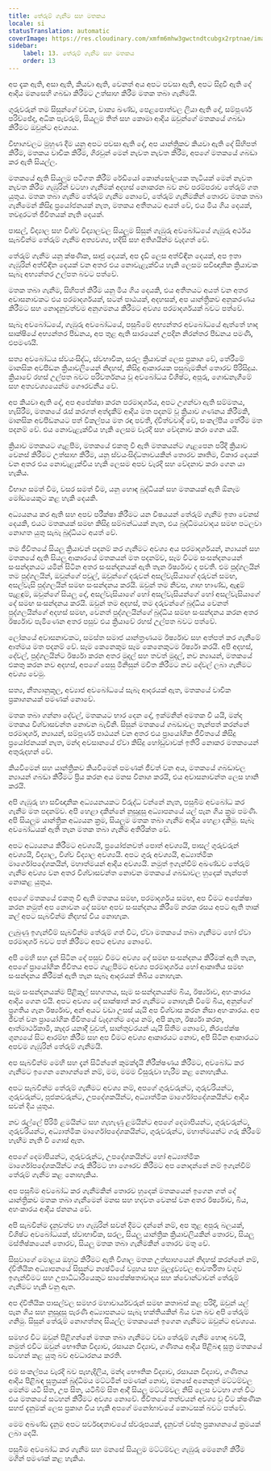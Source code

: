 ```yaml
---
title: තේරුම් ගැනීම සහ මතකය
locale: si
statusTranslation: automatic
coverImage: https://res.cloudinary.com/xmfm6mhw3gwctndtcubgx2rptnae/image/upload/v1740337243/small_cover_educacion_fundamental_a051170f1c.webp
sidebar:
    label: 13. තේරුම් ගැනීම සහ මතකය
    order: 13
---
```

අප දැක ඇති, අසා ඇති, කියවා ඇති, වෙනත් අය අපට පවසා ඇති, අපට සිදුවී ඇති දේ ආදිය මනසෙහි ගබඩා කිරීමට උත්සාහ කිරීම මතක තබා ගැනීමයි.

ගුරුවරුන් තම සිසුන්ගේ වචන, වාක්‍ය ඛණ්ඩ, පෙළපොත්වල ලියා ඇති දේ, සම්පූර්ණ පරිච්ඡේද, අධික පැවරුම්, සියලුම තිත් සහ කොමා ආදිය ඔවුන්ගේ මතකයේ ගබඩා කිරීමට ඔවුන්ට අවශ්‍යය.

විභාගවලට මුහුණ දීම යනු අපට පවසා ඇති දේ, අප යාන්ත්‍රිකව කියවා ඇති දේ සිහිපත් කිරීම, මතකය වාචික කිරීම, ගිරවුන් මෙන් නැවත නැවත කිරීම, අපගේ මතකයේ ගබඩා කර ඇති සියල්ල.

මතකයේ ඇති සියලුම පටිගත කිරීම් රේඩියෝ කොන්සෝලයක තැටියක් මෙන් නැවත නැවත කිරීම ගැඹුරින් වටහා ගැනීමක් අදහස් නොකරන බව නව පරම්පරාව තේරුම් ගත යුතුය. මතක තබා ගැනීම තේරුම් ගැනීම නොවේ, තේරුම් ගැනීමකින් තොරව මතක තබා ගැනීමෙන් කිසිදු ප්‍රයෝජනයක් නැත, මතකය අතීතයට අයත් වේ, එය මිය ගිය දෙයක්, තවදුරටත් ජීවිතයක් නැති දෙයක්.

පාසල්, විද්‍යාල සහ විශ්ව විද්‍යාලවල සියලුම සිසුන් ගැඹුරු අවබෝධයේ ගැඹුරු අර්ථය සැබවින්ම තේරුම් ගැනීම අත්‍යවශ්‍ය, හදිසි සහ අතිශයින්ම වැදගත් වේ.

තේරුම් ගැනීම යනු ක්ෂණික, සෘජු දෙයක්, අප දැඩි ලෙස අත්විඳින දෙයක්, අප ඉතා ගැඹුරින් අත්විඳින දෙයක් වන අතර එය නොවැළැක්විය හැකි ලෙසම සවිඥානික ක්‍රියාවක සැබෑ අභ්‍යන්තර උල්පත බවට පත්වේ.

මතක තබා ගැනීම, සිහිපත් කිරීම යනු මිය ගිය දෙයකි, එය අතීතයට අයත් වන අතර අවාසනාවකට එය පරමාදර්ශයක්, සටන් පාඨයක්, අදහසක්, අප යාන්ත්‍රිකව අනුකරණය කිරීමට සහ නොදැනුවත්වම අනුගමනය කිරීමට අවශ්‍ය පරමාදර්ශයක් බවට පත්වේ.

සැබෑ අවබෝධයේ, ගැඹුරු අවබෝධයේ, පසුබිමේ අභ්‍යන්තර අවබෝධයේ ඇත්තේ හෘද සාක්ෂියේ අභ්‍යන්තර පීඩනය, අප තුළ ඇති සාරයෙන් උපදින නිරන්තර පීඩනය පමණි, එපමණයි.

සත්‍ය අවබෝධය ස්වයංසිද්ධ, ස්වභාවික, සරල ක්‍රියාවක් ලෙස ප්‍රකාශ වේ, තේරීමේ මානසික අවපීඩන ක්‍රියාවලියෙන් නිදහස්, කිසිදු ආකාරයක පසුබෑමකින් තොරව පිරිසිදුය. ක්‍රියාවේ රහස් උල්පත බවට පරිවර්තනය වූ අවබෝධය විශිෂ්ට, අපූරු, ගොඩනැගීමේ සහ අත්‍යවශ්‍යයෙන්ම ගෞරවනීය වේ.

අප කියවා ඇති දේ, අප අපේක්ෂා කරන පරමාදර්ශය, අපට උගන්වා ඇති සම්මතය, හැසිරීම, මතකයේ රැස් කරගත් අත්දැකීම් ආදිය මත පදනම් වූ ක්‍රියාව ගණනය කිරීමකි, මානසික අවපීඩනයට පත් විකල්පය මත රඳා පවතී, ද්විත්වවාදී වේ, සංකල්පීය තේරීම මත පදනම් වේ. එය නොවැළැක්විය හැකි ලෙසම වැරදි සහ වේදනාව කරා ගෙන යයි.

ක්‍රියාව මතකයට ගැළපීම, මතකයේ එකතු වී ඇති මතකයන්ට ගැළපෙන පරිදි ක්‍රියාව වෙනස් කිරීමට උත්සාහ කිරීම, යනු ස්වයංසිද්ධතාවයකින් තොරව කෘතිම, විකාර දෙයක් වන අතර එය නොවැළැක්විය හැකි ලෙසම අපව වැරදි සහ වේදනාව කරා ගෙන යා හැකිය.

විභාග සමත් වීම, වසර සමත් වීම, යනු හොඳ බුද්ධියක් සහ මතකයක් ඇති ඕනෑම මෝඩයෙකුට කළ හැකි දෙයකි.

අධ්‍යයනය කර ඇති සහ අපව පරීක්ෂා කිරීමට යන විෂයයන් තේරුම් ගැනීම ඉතා වෙනස් දෙයකි, එයට මතකයක් සමඟ කිසිදු සම්බන්ධයක් නැත, එය බුද්ධිමයවාදය සමඟ පටලවා නොගත යුතු සැබෑ බුද්ධියට අයත් වේ.

තම ජීවිතයේ සියලු ක්‍රියාවන් පදනම් කර ගැනීමට අවශ්‍ය අය පරමාදර්ශයන්, න්‍යායන් සහ මතකයේ ඇති සියලු ආකාරයේ මතකයන් මත පදනම්ව, සෑම විටම සංසන්දනයෙන් සංසන්දනයට යමින් සිටින අතර සංසන්දනයක් ඇති තැන ඊර්ෂ්‍යාව ද පවතී. එම පුද්ගලයින් තම පුද්ගලයින්, ඔවුන්ගේ පවුල්, ඔවුන්ගේ දරුවන් අසල්වැසියාගේ දරුවන් සමඟ, අසල්වැසි පුද්ගලයින් සමඟ සංසන්දනය කරයි. ඔවුන් තම නිවස, ගෘහ භාණ්ඩ, ඇඳුම් පැළඳුම්, ඔවුන්ගේ සියලු දේ, අසල්වැසියාගේ හෝ අසල්වැසියන්ගේ හෝ අසල්වැසියාගේ දේ සමඟ සංසන්දනය කරයි. ඔවුන් තම අදහස්, තම දරුවන්ගේ බුද්ධිය වෙනත් පුද්ගලයින්ගේ අදහස් සමඟ, වෙනත් පුද්ගලයින්ගේ බුද්ධිය සමඟ සංසන්දනය කරන අතර ඊර්ෂ්‍යාව පැමිණෙන අතර පසුව එය ක්‍රියාවේ රහස් උල්පත බවට පත්වේ.

ලෝකයේ අවාසනාවකට, සමස්ත සමාජ යාන්ත්‍රණයම ඊර්ෂ්‍යාව සහ අත්පත් කර ගැනීමේ ආත්මය මත පදනම් වේ. සෑම කෙනෙකුම සෑම කෙනෙකුටම ඊර්ෂ්‍යා කරයි. අපි අදහස්, දේවල්, පුද්ගලයින්ට ඊර්ෂ්‍යා කරන අතර මුදල් සහ තවත් මුදල්, නව න්‍යායන්, මතකයේ එකතු කරන නව අදහස්, අපගේ සෙසු මිනිසුන් මවිත කිරීමට නව දේවල් ලබා ගැනීමට අවශ්‍ය වෙමු.

සත්‍ය, නීත්‍යානුකූල, අව්‍යාජ අවබෝධයේ සැබෑ ආදරයක් ඇත, මතකයේ වාචික ප්‍රකාශනයක් පමණක් නොවේ.

මතක තබා ගන්නා දේවල්, මතකයට භාර දෙන දේ, ඉක්මනින් අමතක වී යයි, මන්ද මතකය විශ්වාසවන්ත නොවන බැවිනි. සිසුන් මතකයේ ගබඩාවල තැන්පත් කරන්නේ පරමාදර්ශ, න්‍යායන්, සම්පූර්ණ පාඨයන් වන අතර එය ප්‍රායෝගික ජීවිතයේ කිසිදු ප්‍රයෝජනයක් නැත, මන්ද අවසානයේ ඒවා කිසිදු හෝඩුවාවක් ඉතිරි නොකර මතකයෙන් අතුරුදහන් වේ.

කියවීමෙන් සහ යාන්ත්‍රිකව කියවීමෙන් පමණක් ජීවත් වන අය, මතකයේ ගබඩාවල න්‍යායන් ගබඩා කිරීමට ප්‍රිය කරන අය මනස විනාශ කරයි, එය අවාසනාවන්ත ලෙස හානි කරයි.

අපි ගැඹුරු හා සවිඥානික අධ්‍යයනයකට විරුද්ධ වන්නේ නැත, පසුබිම අවබෝධ කර ගැනීම මත පදනම්ව. අපි හෙළා දකින්නේ නුසුදුසු අධ්‍යාපනයේ යල් පැන ගිය ක්‍රම පමණි. අපි සියලුම යාන්ත්‍රික අධ්‍යයන ක්‍රම, සියලුම මතක තබා ගැනීම ආදිය හෙළා දකිමු. සැබෑ අවබෝධයක් ඇති තැන මතක තබා ගැනීම අතිරික්ත වේ.

අපට අධ්‍යයනය කිරීමට අවශ්‍යයි, ප්‍රයෝජනවත් පොත් අවශ්‍යයි, පාසල් ගුරුවරුන් අවශ්‍යයි, විද්‍යාල, විශ්ව විද්‍යාල අවශ්‍යයි. අපට ගුරු අවශ්‍යයි, අධ්‍යාත්මික මාර්ගෝපදේශකයින්, මහාත්මයන් ආදිය අවශ්‍යයි. නමුත් ඉගැන්වීම් අඛණ්ඩව තේරුම් ගැනීම අවශ්‍ය වන අතර විශ්වාසවන්ත නොවන මතකයේ ගබඩාවල හුදෙක් තැන්පත් නොකළ යුතුය.

අපගේ මතකයේ එකතු වී ඇති මතකය සමඟ, පරමාදර්ශය සමඟ, අප වීමට අපේක්ෂා කරන නමුත් අප නොවන දේ සමඟ අපව සංසන්දනය කිරීමේ නරක රසය අපට ඇති තාක් කල් අපට සැබවින්ම නිදහස් විය නොහැක.

ලැබුණු ඉගැන්වීම් සැබවින්ම තේරුම් ගත් විට, ඒවා මතකයේ තබා ගැනීමට හෝ ඒවා පරමාදර්ශ බවට පත් කිරීමට අපට අවශ්‍ය නොවේ.

අපි මෙහි සහ දැන් සිටින දේ පසුව වීමට අවශ්‍ය දේ සමඟ සංසන්දනය කිරීමක් ඇති තැන, අපගේ ප්‍රායෝගික ජීවිතය අපට ගැළපීමට අවශ්‍ය පරමාදර්ශය හෝ ආකෘතිය සමඟ සංසන්දනය කිරීමක් ඇති තැන සැබෑ ආදරයක් තිබිය නොහැක.

සෑම සංසන්දනයක්ම පිළිකුල් සහගතය, සෑම සංසන්දනයක්ම බිය, ඊර්ෂ්‍යාව, අහංකාරය ආදිය ගෙන එයි. අපට අවශ්‍ය දේ සාක්ෂාත් කර ගැනීමට නොහැකි වීමේ බිය, අනුන්ගේ ප්‍රගතිය ගැන ඊර්ෂ්‍යාව, අන් අයට වඩා උසස් යැයි අප විශ්වාස කරන නිසා අහංකාරය. අප ජීවත් වන ප්‍රායෝගික ජීවිතයේ වැදගත්ම දෙය නම්, අපි කැත, ඊර්ෂ්‍යා කරන, ආත්මාර්ථකාමී, කෑදර යනාදී වුවත්, සාන්තුවරයන් යැයි සිතීම නොවේ, නිරපේක්ෂ ශුන්‍යයේ සිට ආරම්භ කිරීම සහ අප වීමට අවශ්‍ය ආකාරයට නොව, අපි සිටින ආකාරයට අපවම ගැඹුරින් තේරුම් ගැනීමයි.

අප සැබවින්ම මෙහි සහ දැන් සිටින්නේ කුමක්දැයි නිරීක්ෂණය කිරීමට, අවබෝධ කර ගැනීමට ඉගෙන නොගන්නේ නම්, මම, මමම විසුරුවා හැරීම කළ නොහැකිය.

අපට සැබවින්ම තේරුම් ගැනීමට අවශ්‍ය නම්, අපගේ ගුරුවරුන්ට, ගුරුවරියන්ට, ගුරුවරුන්ට, පූජකවරුන්ට, උපදේශකයින්ට, අධ්‍යාත්මික මාර්ගෝපදේශකයින්ට ආදිය සවන් දිය යුතුය.

නව රැල්ලේ පිරිමි ළමයින්ට සහ ගැහැණු ළමයින්ට අපගේ දෙමාපියන්ට, ගුරුවරුන්ට, ගුරුවරියන්ට, අධ්‍යාත්මික මාර්ගෝපදේශකයින්ට, ගුරුවරුන්ට, මහාත්මයන්ට ගරු කිරීමේ හැඟීම නැති වී ගොස් ඇත.

අපගේ දෙමාපියන්ට, ගුරුවරුන්ට, උපදේශකයින්ට හෝ අධ්‍යාත්මික මාර්ගෝපදේශකයින්ට ගරු කිරීමට හා ගෞරව කිරීමට අප නොදන්නේ නම් ඉගැන්වීම් තේරුම් ගැනීම කළ නොහැකිය.

අප පසුබිම අවබෝධ කර ගැනීමකින් තොරව හුදෙක් මතකයෙන් ඉගෙන ගත් දේ යාන්ත්‍රිකව මතක තබා ගැනීමෙන් මනස සහ හදවත වෙනස් වන අතර ඊර්ෂ්‍යාව, බිය, අහංකාරය ආදිය ජනනය වේ.

අපි සැබවින්ම දැනුවත්ව හා ගැඹුරින් සවන් දීමට දන්නේ නම්, අප තුළ අපූරු බලයක්, විශිෂ්ට අවබෝධයක්, ස්වාභාවික, සරල, සියලු යාන්ත්‍රික ක්‍රියාවලියකින් තොරව, සියලු මස්තිෂ්කයෙන් තොරව, සියලු මතක තබා ගැනීමකින් තොරව මතු වේ.

සිසුවාගේ මොළය ඔහුට කිරීමට ඇති විශාල මතක උත්සාහයෙන් නිදහස් කරන්නේ නම්, ද්විතීයික අධ්‍යාපනයේ සිසුන්ට න්‍යෂ්ටියේ ව්‍යුහය සහ මූලද්‍රව්‍යවල ආවර්තිතා වගුව ඉගැන්වීමට සහ උපාධිධාරියෙකුට සාපේක්ෂතාවාදය සහ ක්වොන්ටාවන් තේරුම් ගැනීමට හැකි වනු ඇත.

අප ද්විතීයික පාසල්වල සමහර මහාචාර්යවරුන් සමඟ කතාබස් කළ පරිදි, ඔවුන් යල් පැන ගිය සහ නුසුදුසු පැරණි අධ්‍යාපනයට සැබෑ භක්තියකින් බිය වන බව අපි තේරුම් ගනිමු. සිසුන් තේරුම් නොගත්තද සියල්ල මතකයෙන් ඉගෙන ගැනීමට ඔවුන්ට අවශ්‍යය.

සමහර විට ඔවුන් පිළිගන්නේ මතක තබා ගැනීමට වඩා තේරුම් ගැනීම හොඳ බවයි, නමුත් එවිට ඔවුන් භෞතික විද්‍යාව, රසායන විද්‍යාව, ගණිතය ආදිය පිළිබඳ සූත්‍ර මතකයේ සටහන් කළ යුතු බව අවධාරනය කරති.

එම සංකල්පය වැරදි බව පැහැදිලිය, මන්ද භෞතික විද්‍යාව, රසායන විද්‍යාව, ගණිතය ආදිය පිළිබඳ සූත්‍රයක් බුද්ධිමය මට්ටමින් පමණක් නොව, මනසේ අනෙකුත් මට්ටම්වල මෙන්ම යටි සිත, උප සිත, යටිබිම් සිත ආදී සියලු මට්ටම්වල නිසි ලෙස වටහා ගත් විට එය මතකයේ සටහන් කිරීමට අවශ්‍ය නොවේ. ජීවිතයේ තත්වයන් අවශ්‍ය වූ විට ක්ෂණික සහජ දැනුමක් ලෙස ප්‍රකාශ විය හැකි අපගේ මනෝභාවයේ කොටසක් බවට පත්වේ.

මෙම අඛණ්ඩ දැනුම අපට සර්වඥතාවයේ ස්වරූපයක්, දැනුවත් වස්තු ප්‍රකාශනයේ ක්‍රමයක් ලබා දෙයි.

පසුබිම අවබෝධ කර ගැනීම සහ මනසේ සියලුම මට්ටම්වල ගැඹුරු මෙනෙහි කිරීම මගින් පමණක් කළ හැකිය.

